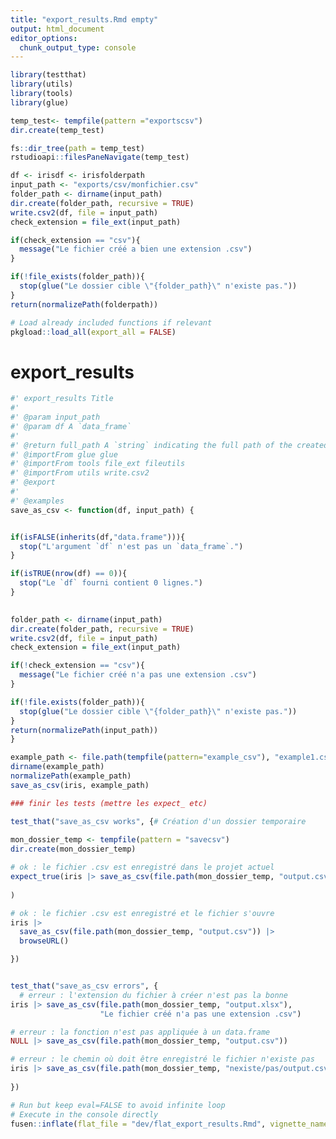 ```yaml
---
title: "export_results.Rmd empty"
output: html_document
editor_options: 
  chunk_output_type: console
---
```


```r
library(testthat)
library(utils)
library(tools)
library(glue)

temp_test<- tempfile(pattern ="exportscsv")
dir.create(temp_test)

fs::dir_tree(path = temp_test)
rstudioapi::filesPaneNavigate(temp_test)

df <- irisdf <- irisfolderpath
input_path <- "exports/csv/monfichier.csv"
folder_path <- dirname(input_path)
dir.create(folder_path, recursive = TRUE)
write.csv2(df, file = input_path)
check_extension = file_ext(input_path)

if(check_extension == "csv"){
  message("Le fichier créé a bien une extension .csv")
}

if(!file_exists(folder_path)){
  stop(glue("Le dossier cible \"{folder_path}\" n'existe pas."))
}
return(normalizePath(folderpath))

```

```r
# Load already included functions if relevant
pkgload::load_all(export_all = FALSE)

```

# export_results

```r
#' export_results Title
#'
#' @param input_path 
#' @param df A `data_frame`
#'
#' @return full_path A `string` indicating the full path of the created file.
#' @importFrom glue glue
#' @importFrom tools file_ext fileutils
#' @importFrom utils write.csv2
#' @export
#'
#' @examples
save_as_csv <- function(df, input_path) {


if(isFALSE(inherits(df,"data.frame"))){
  stop("L'argument `df` n'est pas un `data_frame`.")
}

if(isTRUE(nrow(df) == 0)){
  stop("Le `df` fourni contient 0 lignes.")
}

  
folder_path <- dirname(input_path)
dir.create(folder_path, recursive = TRUE)
write.csv2(df, file = input_path)
check_extension = file_ext(input_path)

if(!check_extension == "csv"){
  message("Le fichier créé n'a pas une extension .csv")
}

if(!file.exists(folder_path)){
  stop(glue("Le dossier cible \"{folder_path}\" n'existe pas."))
}
return(normalizePath(input_path))
}
```

```r
example_path <- file.path(tempfile(pattern="example_csv"), "example1.csv")
dirname(example_path)
normalizePath(example_path)
save_as_csv(iris, example_path)

```

```r

### finir les tests (mettre les expect_ etc)

test_that("save_as_csv works", {# Création d'un dossier temporaire
  
mon_dossier_temp <- tempfile(pattern = "savecsv")
dir.create(mon_dossier_temp)

# ok : le fichier .csv est enregistré dans le projet actuel
expect_true(iris |> save_as_csv(file.path(mon_dossier_temp, "output.csv")),
             
)

# ok : le fichier .csv est enregistré et le fichier s'ouvre
iris |>
  save_as_csv(file.path(mon_dossier_temp, "output.csv")) |>
  browseURL()

})


test_that("save_as_csv errors", {
  # erreur : l'extension du fichier à créer n'est pas la bonne
iris |> save_as_csv(file.path(mon_dossier_temp, "output.xlsx"),
                    "Le fichier créé n'a pas une extension .csv")

# erreur : la fonction n'est pas appliquée à un data.frame
NULL |> save_as_csv(file.path(mon_dossier_temp, "output.csv"))

# erreur : le chemin où doit être enregistré le fichier n'existe pas
iris |> save_as_csv(file.path(mon_dossier_temp, "nexiste/pas/output.csv"))
  
})
```


```r
# Run but keep eval=FALSE to avoid infinite loop
# Execute in the console directly
fusen::inflate(flat_file = "dev/flat_export_results.Rmd", vignette_name = "Exporter ses résultas")
```


